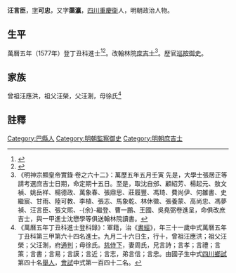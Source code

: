 {{明清人物信息框
| 姓名 = 汪言臣
| 原名 =
| 圖片名稱= 
| 圖片大小 =
| 圖片說明 = 
| 最高職務 = 巡按御史
| 國家 = 大明 
| 爵位 =
| 籍貫 = [[四川|四川]][[重慶衛|重慶衛]]
| 族裔 = 
| 字號 = 字可忠，又字蕖瀛
| 諡號 =
| 出生日期 = 嘉靖二十六年（1547年）
| 出生地點 = 
| 逝世日期 = 卒年不详
| 逝世地點 =
| 墓葬 =
| 配偶 = 周氏
| 親屬 = 
| 出身 =
* 萬曆五年丁丑科進士
| 經歷 =
| 著作 =  
}}
'''汪言臣'''{{BD|1547年||？||W}}，[[表字|字]]'''可忠'''，又字'''蕖瀛'''，[[四川|四川]][[重慶衛|重慶衛]]人，明朝政治人物。

== 生平 ==
萬曆五年（1577年）登丁丑科進士<ref>{{Cite book|title=《皇明贡举考》卷五|last=（明）[[张朝瑞|张朝瑞]]|first=|publisher=《续修四库全书》史部第828册|year=|isbn=|location=|pages=}}</ref><ref>{{Cite book|title=贡举志五种 上|last=鲁小俊，江俊伟著|first=|publisher=武汉：武汉大学出版社|year=2009|isbn=978-7-307-07043-1|location=|pages=}}</ref>。改翰林院[[庶吉士|庶吉士]]<ref>《明神宗顯皇帝實錄·卷之六十二》：萬歷五年五月壬寅 先是，大學士張居正等請考選庶吉士日期，命定期十五日。至是，取沈自邠、顧紹芳、楊起元、敖文禎、姚岳祥、楊德政、萬象春、張鼎思、莊履豐、馮琦、費尚伊、何雒書、史繼宸、甘雨、陸可教、李植、張志、馬象乾、林休徵、張養蒙、高尚忠、馮夢禎、汪言臣、張文熙、-{余}-繼登、曹一鵬、王國、吳堯弼卷進呈，命俱改庶吉士，與一甲進士沈懋學等俱送翰林院讀書。</ref>。歷官[[巡按御史|巡按御史]]。

== 家族 ==
曾祖汪應洪，祖父汪榮，父汪淛，母徐氏<ref>《萬曆五年丁丑科進士登科錄》：軍籍，治《[[書經|書經]]》，年三十一歲中式萬曆五年丁丑科第三甲第六十四名進士。九月二十六日生，行十，曾祖汪應洪；祖父汪榮；父汪淛，府[[通判|通判]]；母徐氏。[[慈侍下|慈侍下]]，妻周氏，兄言詩；言孝；言禮；言策；言書；言易；言謨；言近；言志，弟言信；言忠。由國子生中式[[四川|四川]][[鄉試|鄉試]]第四十名[[舉人|舉人]]，[[會試|會試]]中式第一百四十二名。</ref>

==註釋==
{{reflist}}
{{明朝人物小作品}}
{{萬曆五年丁丑科殿试金榜}}
{{DEFAULTSORT:Wang汪}}
[[Category:巴縣人|Category:巴縣人]]
[[Category:明朝監察御史|Category:明朝監察御史]]
[[Category:明朝庶吉士|Category:明朝庶吉士]]